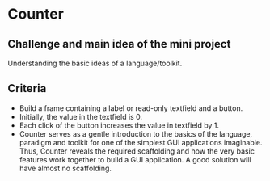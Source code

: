 # Counter

## Challenge and main idea of the mini project

Understanding the basic ideas of a language/toolkit.

## Criteria

-   Build a frame containing a label or read-only textfield and a button.
-   Initially, the value in the textfield is 0.
-   Each click of the button increases the value in textfield by 1.
-   Counter serves as a gentle introduction to the basics of the language, paradigm and toolkit for one of the simplest GUI applications imaginable. Thus, Counter reveals the required scaffolding and how the very basic features work together to build a GUI application. A good solution will have almost no scaffolding.

